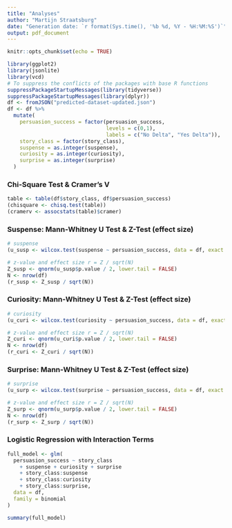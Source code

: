```yaml
---
title: "Analyses"
author: "Martijn Straatsburg"
date: "Generation date: `r format(Sys.time(), '%b %d, %Y - %H:%M:%S')`"
output: pdf_document
---
```


```r
knitr::opts_chunk$set(echo = TRUE)
```

```r
library(ggplot2)
library(jsonlite)
library(vcd)
# To suppress the conflicts of the packages with base R functions
suppressPackageStartupMessages(library(tidyverse))
suppressPackageStartupMessages(library(dplyr))
df <- fromJSON("predicted-dataset-updated.json")
df <- df %>%
  mutate(
    persuasion_success = factor(persuasion_success,
                                levels = c(0,1),
                                labels = c("No Delta", "Yes Delta")),
    story_class = factor(story_class),
    suspense = as.integer(suspense),
    curiosity = as.integer(curiosity),
    surprise = as.integer(surprise)
  )
```

### Chi-Square Test & Cramer's V
```r
table <- table(df$story_class, df$persuasion_success)
(chisquare <- chisq.test(table))
(cramerv <- assocstats(table)$cramer)
```

### Suspense: Mann-Whitney U Test & Z-Test (effect size)
```r
# suspense
(u_susp <- wilcox.test(suspense ~ persuasion_success, data = df, exact = FALSE))

# z-value and effect size r = Z / sqrt(N)
Z_susp <- qnorm(u_susp$p.value / 2, lower.tail = FALSE)
N <- nrow(df)
(r_susp <- Z_susp / sqrt(N))
```

### Curiosity: Mann-Whitney U Test & Z-Test (effect size)
```r
# curiosity
(u_curi <- wilcox.test(curiosity ~ persuasion_success, data = df, exact = FALSE))

# z-value and effect size r = Z / sqrt(N)
Z_curi <- qnorm(u_curi$p.value / 2, lower.tail = FALSE)
N <- nrow(df)
(r_curi <- Z_curi / sqrt(N))
```

### Surprise: Mann-Whitney U Test & Z-Test (effect size)
```r
# surprise
(u_surp <- wilcox.test(surprise ~ persuasion_success, data = df, exact = FALSE))

# z-value and effect size r = Z / sqrt(N)
Z_surp <- qnorm(u_surp$p.value / 2, lower.tail = FALSE)
N <- nrow(df)
(r_surp <- Z_surp / sqrt(N))
```

### Logistic Regression with Interaction Terms
```r
full_model <- glm(
  persuasion_success ~ story_class
    + suspense + curiosity + surprise
    + story_class:suspense
    + story_class:curiosity
    + story_class:surprise,
  data = df,
  family = binomial
)

summary(full_model)
```